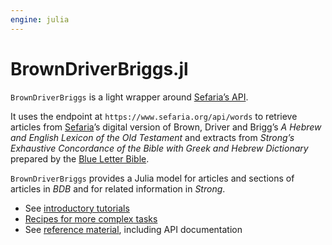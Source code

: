 ```yaml
---
engine: julia
---
```


# BrownDriverBriggs.jl

`BrownDriverBriggs` is a light wrapper around [Sefaria's API](https://developers.sefaria.org/reference/getting-started-with-your-api).

It uses the endpoint at `https://www.sefaria.org/api/words` to retrieve articles from [Sefaria](https://www.sefaria.org)'s digital version of Brown, Driver and Brigg's *A Hebrew and English Lexicon of the Old Testament* and extracts from 
*Strong's Exhaustive Concordance of the Bible with Greek and Hebrew Dictionary* prepared by the [Blue Letter Bible](https://www.blueletterbible.org).


`BrownDriverBriggs` provides a Julia model for articles and sections of articles in *BDB* and for related information in *Strong*.

- See [introductory tutorials](./tutorials/)
- [Recipes for more complex tasks](./guides/)
- See [reference material](./reference/), including API documentation